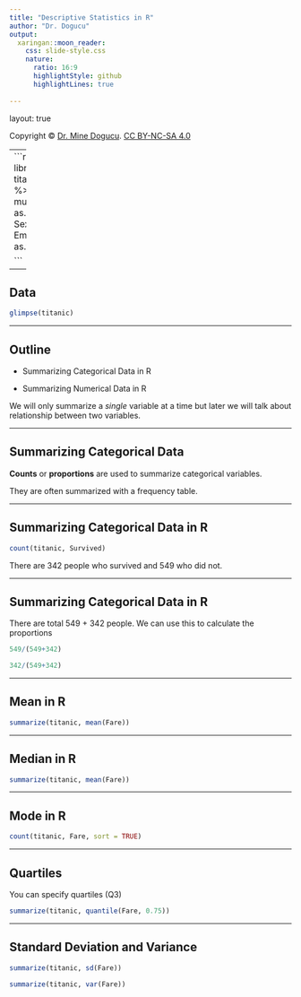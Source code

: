 ```yaml
---
title: "Descriptive Statistics in R"
author: "Dr. Dogucu"
output: 
  xaringan::moon_reader:
    css: slide-style.css
    nature:
      ratio: 16:9
      highlightStyle: github
      highlightLines: true
      
---
```


layout: true
  
<div class="my-header"></div>

<div class="my-footer"> 
 Copyright &copy; <a href="https://mdogucu.ics.uci.edu">Dr. Mine Dogucu</a>. <a href="https://creativecommons.org/licenses/by-nc-sa/4.0/">CC BY-NC-SA 4.0</a></div> 

---
```r
library(titanic)
library(tidyverse)
titanic <- titanic_train %>% 
  mutate(Survived = as.logical(Survived),
         Sex = as.factor(Sex),
         Embarked = as.factor(Embarked))
  

```

---

## Data

```r
glimpse(titanic)
```

---

## Outline

- Summarizing Categorical Data in R


- Summarizing Numerical Data in R

We will only summarize a _single_ variable at a time but later we will talk about relationship between two variables.

---

## Summarizing Categorical Data

__Counts__ or __proportions__ are used to summarize categorical variables. 

They are often summarized with a frequency table.


---

## Summarizing Categorical Data in R

```r
count(titanic, Survived)
```

There are 342 people who survived and 549 who did not. 

---

## Summarizing Categorical Data in R


There are total 549 + 342 people. We can use this to calculate the proportions

```r
549/(549+342)

342/(549+342)
```


---

## Mean in R

```r
summarize(titanic, mean(Fare))
```
---

## Median in R

```r
summarize(titanic, mean(Fare))
```

---


## Mode in R 

```r
count(titanic, Fare, sort = TRUE)
```

---

## Quartiles

You can specify quartiles (Q3)

```r
summarize(titanic, quantile(Fare, 0.75))
```

---
## Standard Deviation and Variance

```r
summarize(titanic, sd(Fare))
```

```r
summarize(titanic, var(Fare))
```
